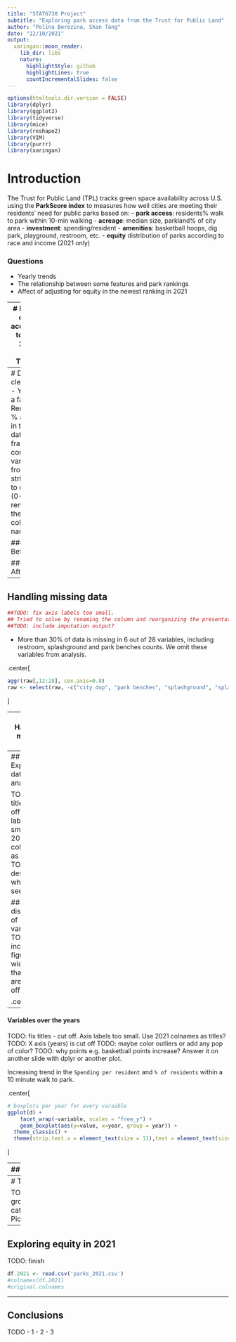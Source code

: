```yaml
---
title: "STAT6730 Project"
subtitle: "Exploring park access data from the Trust for Public Land"
author: "Polina Berezina, Shan Tang"
date: "12/10/2021"
output: 
  xaringan::moon_reader:
    lib_dir: libs
    nature:
      highlightStyle: github
      highlightLines: true
      countIncrementalSlides: false
---
```


```r
options(htmltools.dir.version = FALSE) 
library(dplyr)
library(ggplot2)
library(tidyverse)
library(mice)
library(reshape2)
library(VIM)
library(purrr)
library(xaringan)
```
  
# Introduction
The Trust for Public Land (TPL) tracks green space availability across U.S. using the **ParkScore index** to measures how well cities are meeting their residents’ need for public parks based on: 
- **park access**: residents% walk to park within 10-min walking 
- **acreage**: median size, parkland% of city area
- **investment**: spending/resident
- **amenities**: basketball hoops, dig park, playground, restroom, etc.
- **equity** distribution of parks according to race and income (2021 only)

### Questions
- Yearly trends
- The relationship between some features and park rankings
- Affect of adjusting for equity in the newest ranking in 2021

---
# Map of cities according to their 2020 data
TODO? 


---
# Data cleaning
- Year as a factor
- Removed % and $ in the data frame, convert variables from string (%) to double (0-1)
- rename the column names

#### Before
```r
raw <- readr::read_csv('https://raw.githubusercontent.com/rfordatascience/tidytuesday/master/data/2021/2021-06-22/parks.csv')
raw$year <- as.factor(raw$year)
original.colnames <- colnames(raw) # save for the 2021 data used later
head(raw[,c(1:3,6,8,10)], 1)   ### show the changes that we made
```

#### After
```r
library(stringr)
raw$park_pct_city_data<- as.numeric(str_replace_all(raw$park_pct_city_data, "%", ""))
raw$pct_near_park_data<- as.numeric(str_replace_all(raw$pct_near_park_data, "%", ""))
raw$spend_per_resident_data<- as.numeric(gsub("\\$","",raw$spend_per_resident_data))
colnames(raw)<-c("year","rank","city","med park size","park size score1","park size pct", "park size score2",
                 "park access","park access socre","pakr investment","park investment score",
                 "basketball","basketball score", "dogpark",  "dogpark score", "playground", "playground score",
                 "rec sr","rec sr socre","restroom", "restroom score" , "splashground",  "splashground score",
                 "amenities score", "total scores", "total%","city dup","park benches")
head(raw[,c(1:3,6,8,10)], 1)
```

---
## Handling missing data
```r
##TODO: fix axis labels too small.
## Tried to solve by renaming the column and reorganizing the presentation slide, not work well
##TODO: include imputation output?
```

- More than 30% of data is missing in 6 out of 28 variables, including restroom, splashground and park benches counts. We omit these variables from analysis. 

.center[
```r
aggr(raw[,12:28], cex.axis=0.8)
raw <- select(raw, -c("city dup", "park benches", "splashground", "splashground score", "restroom score", "restroom"))
```
]

---
## Handling missing data

- Assuming missing at random for others: impute using mice package with PMM Hot Deck method

```r
raw2 <- select(raw, -c(city, rank)) # everything but city and rank - not useful in imputations
imp <- mice(raw2, method="pmm", donors=5, print=FALSE) 
# library(lattice)
# densityplot(imp)
df <- complete(imp, 1)
df <- mutate(df, city = raw$city, rank = raw$rank, .after=1) # append back city and rank vars
### df contains imputed, cleaned variables for 2012-2020
```

---
## Exploratory data analysis

TODO: fix titles - cut off. Axis labels too small. Use 2021 colnames as titles?
TODO: describe what we see? 

#### The distribution of variables
TODO: increase figure width so that titles are not cut off? 

.center[
```r
#basic histogram
d <- melt(df)
ggplot(d,aes(x = value)) + 
    facet_wrap(~variable,scales = "free_x") + 
    geom_histogram() + # geom_boxplot()
  theme_classic() +
  theme(strip.text.x = element_text(size = 11), text = element_text(size = 9), axis.text.x = element_text(angle=90)) 
```
]

---
#### Variables over the years

TODO: fix titles - cut off. Axis labels too small. Use 2021 colnames as titles?
TODO: X axis (years) is cut off 
TODO: maybe color outliers or add any pop of color? 
TODO: why points e.g. basketball points increase? Answer it on another slide with dplyr or another plot. 

Increasing trend in the `Spending per resident` and `% of residents` within a 10 minute walk to park.

.center[
```r
# boxplots per year for every varaible
ggplot(d) + 
    facet_wrap(~variable, scales = "free_y") + 
    geom_boxplot(aes(y=value, x=year, group = year)) +
  theme_classic() +
  theme(strip.text.x = element_text(size = 11),text = element_text(size = 9), axis.text.x = element_text(angle=90)) 
```
]

---
## Park Point vs. Features 

TODO: add 1 sentence explnation of the figure implications 

.center[
```r
library(ggpubr)

p1<-ggplot(df, aes(x=med_park_size_data, y=med_park_size_points, color=year))+ 
    geom_point(alpha=0.6)+
    labs(title="Size Score 1 VS. Median Park Size", x="Median Park Size (Acres)", y="Score")+
    theme_classic() +
    theme(text = element_text(size = 9))

p2<-ggplot(df, aes(x=park_pct_city_data, y=park_pct_city_points, color=year))+ 
    geom_point(alpha=0.6)+
    labs(title="Size Score 2 VS. % Park Size", x="Park Size (% city area) ", y="Score")+
    theme_classic() +
    theme(text = element_text(size = 9))

p3<-ggplot(df, aes(x=pct_near_park_data, y=pct_near_park_points, color=year))+ 
    geom_point(alpha=0.6)+
    labs(title="Access Score VS. Accessibility", x="Residents% within 10-min Walking", y="Score")+
    theme_classic() +
    theme(text = element_text(size = 9))

p4<-ggplot(df, aes(x=spend_per_resident_data, y=spend_per_resident_points, color=year))+ 
    geom_point(alpha=0.6)+
    labs(title="Cost Score VS. Investment", x="Cost per resident ($)", y="Score")+
    theme_classic() +
    theme(text = element_text(size = 9))

ggarrange(p1, p2, p3, p4,
          ncol = 2, nrow = 2,
          common.legend = TRUE, legend="bottom")
```
]

---
# Top ranking cities across years

TODO plot example: https://www.google.com/url?sa=i&url=https%3A%2F%2Fstackoverflow.com%2Fquestions%2F10234952%2Fhow-to-use-ggplot-to-group-and-show-top-x-categories&psig=AOvVaw0XZWd0BGshIPlmbKluyRRl&ust=1638905308005000&source=images&cd=vfe&ved=0CAsQjRxqEAoMCBAVAAAAAB0AAAAAEBA 
Pick 2015 vs. 2020 for years and top10 most populated cities on Y axis? 

---
## Exploring equity in 2021
TODO: finish

```r
df.2021 <- read.csv('parks_2021.csv')
#colnames(df.2021)
#original.colnames
```


---
## Conclusions
TODO
- 1
- 2
- 3

